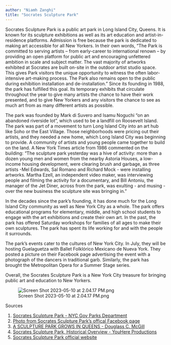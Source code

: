 ```yaml
---
author: "Niamh Zanghi"
title: "Socrates Sculpture Park"
---
```


Socrates Sculpture Park is a public art park in Long Island City, Queens. It is known for its sculpture exhibitions as well as its art education and artist-in-residence platforms. Admission is free because the park is dedicated to making art accessible for all New Yorkers. In their own words, “The Park is committed to serving artists – from early-career to international renown – by providing an open platform for public art and encouraging unfettered ambition in scale and subject matter. The vast majority of artworks exhibited at Socrates are built on-site in the outdoor artist studio space. This gives Park visitors the unique opportunity to witness the often labor-intensive art-making process. The Park also remains open to the public during exhibition installation and de-installation.” Since its founding in 1988, the park has fulfilled this goal. Its temporary exhibits that circulate throughout the year to give many artists the chance to have their work presented, and to give New Yorkers and any visitors the chance to see as much art from as many different artists as possible.

The park was founded by Mark di Suvero and Isamu Noguchi “on an abandoned riverside lot”, which used to be a landfill on Roosevelt Island. The park was part of a movement to turn Long Island City into an art hub like Soho or the East Village. Those neighborhoods were pricing out their artists, and they needed a new home, which Long Island City was beginning to provide. A community of artists and young people came together to build on the land. A New York Times article from 1986 commented on the building: “The sculpture park yesterday was a hive of activity: more than a dozen young men and women from the nearby Astoria Houses, a low-income housing development, were clearing brush and garbage, as three artists -Mel Edwards, Sal Romano and Richard Mock - were installing artworks. Martha Ezell, an independent video maker, was interviewing people and filming the activity for a documentary, and Bill Antoniu, the manager of the Jet Diner, across from the park, was exulting - and musing - over the new business the sculpture site was bringing in.”

In the decades since the park’s founding, it has done much for the Long Island City community as well as New York City as a whole. The park offers educational programs for elementary, middle, and high school students to engage with the art exhibitions and create their own art. In the past, the park has offered Saturday workshops for families of all ages to make their own sculptures. The park has spent its life working for and with the people it surrounds.

The park’s events cater to the cultures of New York City. In July, they will be hosting Guelaguetza with Ballet Folklórico Mexicano de Nueva York. They posted a picture on their Facebook page advertising the event with a photograph of the dancers in traditional garb. Similarly, the park has brought the Metropolitan Opera for a Summer Stage series.

Overall, the Socrates Sculpture Park is a New York City treasure for bringing public art and education to New Yorkers.

![Screen Shot 2023-05-10 at 2.04.17 PM.png](Socrates%20Sculpture%20Park%20c67f2290d0374d20a02240c143f2bded/Screen_Shot_2023-05-10_at_2.04.17_PM.png)

Sources

1. [Socrates Sculpture Park - NYC Gov Parks Department](https://www.nycgovparks.org/parks/socrates-sculpture-park/)
2. [Photo from Socrates Sculpture Park’s offical Facebook page](https://www.facebook.com/photo.php?fbid=625033666329265&set=pb.100064679111691.-2207520000.&type=3)
3. [A SCULPTURE PARK GROWS IN QUEENS - Douglass C. McGill](https://www.nytimes.com/1986/08/27/arts/a-sculpture-park-grows-in-queens.html)
4. [Socrates Sculpture Park, Historical Overview - YouHere Productions](https://www.youtube.com/watch?v=a1v7UxjRTC0)
5. [Socrates Sculpture Park official website](https://socratessculpturepark.org/exhibitions/about/)